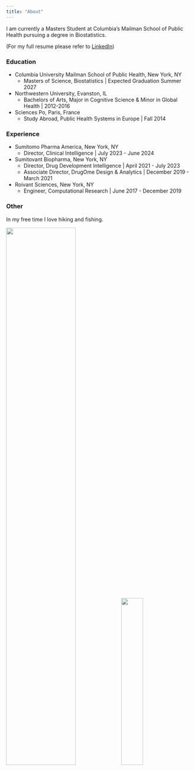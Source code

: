 ```yaml
---
title: "About"
---
```

I am currently a Masters Student at Columbia's Mailman School of Public Health pursuing a degree in Biostatistics.

(For my full resume please refer to [LinkedIn](https://www.linkedin.com/in/julia-gray-ny/))

### Education
* Columbia University Mailman School of Public Health, New York, NY
    * Masters of Science, Biostatistics  | Expected Graduation Summer 2027
* Northwestern University, Evanston, IL
    * Bachelors of Arts, Major in Cognitive Science & Minor in Global Health | 2012-2016
* Sciences Po, Paris, France
    * Study Abroad, Public Health Systems in Europe  | Fall 2014

### Experience

* Sumitomo Pharma America, New York, NY
    * Director, Clinical Intelligence | July 2023 - June 2024
* Sumitovant Biopharma, New York, NY
    * Director, Drug Development Intelligence | April 2021 - July 2023
    * Associate Director, DrugOme Design & Analytics | December 2019 - March 2021
* Roivant Sciences, New York, NY
    * Engineer, Computational Research | June 2017 - December 2019
    

### Other

In my free time I love hiking and fishing.

<img src="images/colca.jpg" style="width:61%">
<img src="images/fishing.jpg" style="width:34%">

